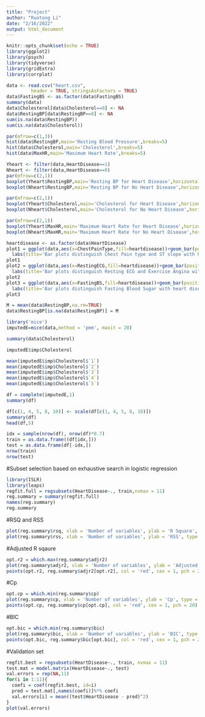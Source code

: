 ```yaml
---
title: "Project"
author: "Ruotong Li"
date: "2/16/2022"
output: html_document
---
```


```r
knitr::opts_chunk$set(echo = TRUE)
library(ggplot2)
library(psych) 
library(tidyverse)
library(gridExtra)
library(corrplot)
```

```r
data <- read.csv("heart.csv",
         header = TRUE, stringsAsFactors = TRUE)
data$FastingBS <- as.factor(data$FastingBS)
summary(data)
data$Cholesterol[data$Cholesterol==0] <- NA
data$RestingBP[data$RestingBP==0] <- NA
sum(is.na(data$RestingBP))
sum(is.na(data$Cholesterol))
```


```r
par(mfrow=c(1,3))
hist(data$RestingBP,main='Resting Blood Pressure',breaks=5)
hist(data$Cholesterol,main='Cholesterol',breaks=5)
hist(data$MaxHR,main='Maximum Heart Rate',breaks=5)
```
```r
Yheart <- filter(data,HeartDisease==1)
Nheart <- filter(data,HeartDisease==0)
par(mfrow=c(2,1))
boxplot(Yheart$RestingBP,main='Resting BP for Heart Disease',horizontal=TRUE,ylim = c(75, 205),outline=TRUE)
boxplot(Nheart$RestingBP,main='Resting BP for No Heart Disease',horizontal=TRUE,ylim = c(75, 205),outline=TRUE)

par(mfrow=c(2,1))
boxplot(Yheart$Cholesterol,main='Cholesterol for Heart Disease',horizontal=TRUE,ylim = c(90, 605),outline=TRUE)
boxplot(Nheart$Cholesterol,main='Cholesterol for No Heart Disease',horizontal=TRUE,ylim = c(90, 605),outline=TRUE)

par(mfrow=c(2,1))
boxplot(Yheart$MaxHR,main='Maximum Heart Rate for Heart Disease',horizontal=TRUE,ylim = c(55, 200),outline=TRUE)
boxplot(Nheart$MaxHR,main='Maximum Heart Rate for No Heart Disease',horizontal=TRUE,ylim = c(55, 200),outline=TRUE)
```


```r
heartdisease <- as.factor(data$HeartDisease)
plot1 = ggplot(data,aes(x=ChestPainType,fill=heartdisease))+geom_bar(position = 'fill')+facet_wrap(~ST_Slope)+
  labs(title='Bar plots distinguish Chest Pain type and ST slope with heart disease')
plot1
plot2 = ggplot(data,aes(x=RestingECG,fill=heartdisease))+geom_bar(position = 'fill')+facet_wrap(~ExerciseAngina)+
  labs(title='Bar plots distinguish Resting ECG and Exercise Angina with heart disease')
plot2
plot3 = ggplot(data,aes(x=FastingBS,fill=heartdisease))+geom_bar(position = 'fill')+
  labs(title='Bar plots distinguish Fasting Blood Sugar with heart disease')
plot3
```

```r
M = mean(data$RestingBP,na.rm=TRUE)
data$RestingBP[is.na(data$RestingBP)] = M
```

```r
library('mice')
imputedE=mice(data,method = 'pmm', maxit = 20)
```

```r
summary(data$Cholesterol)
```

```r
imputedE$imp$Cholesterol
```
```r
mean(imputedE$imp$Cholesterol$`1`)
mean(imputedE$imp$Cholesterol$`2`)
mean(imputedE$imp$Cholesterol$`3`)
mean(imputedE$imp$Cholesterol$`4`)
mean(imputedE$imp$Cholesterol$`5`)

df = complete(imputedE,1)
summary(df)
```

```r
df[c(1, 4, 5, 8, 10)] <- scale(df[c(1, 4, 5, 8, 10)])
summary(df)
head(df,5)
```
```r
idx = sample(nrow(df), nrow(df)*0.7)
train = as.data.frame((df[idx,]))
test = as.data.frame(df[-idx,])
nrow(train)
nrow(test)
```

#Subset selection based on exhaustive search in logistic regression
```r
library(ISLR)
library(leaps)
regfit.full = regsubsets(HeartDisease~., train,nvmax = 11)
reg.summary = summary(regfit.full)
names(reg.summary)
reg.summary
```

#RSQ and RSS
```r
plot(reg.summary$rsq, xlab = 'Number of variables', ylab = 'R Square', type = 'l')
plot(reg.summary$rss, xlab = 'Number of variables', ylab = 'RSS', type = 'l')
```

#Adjusted R sqaure
```r
opt.r2 = which.max(reg.summary$adjr2)
plot(reg.summary$adjr2, xlab = 'Number of variables', ylab = 'Adjusted R square', type = 'l')
points(opt.r2, reg.summary$adjr2[opt.r2], col = 'red', cex = 1, pch = 20)
```

#Cp
```r
opt.cp = which.min(reg.summary$cp)
plot(reg.summary$cp, xlab = 'Number of variables', ylab = 'Cp', type = 'l')
points(opt.cp, reg.summary$cp[opt.cp], col = 'red', cex = 1, pch = 20)
```

#BIC
```r
opt.bic = which.min(reg.summary$bic)
plot(reg.summary$bic, xlab = 'Number of variables', ylab = 'BIC', type = 'l')
points(opt.bic, reg.summary$bic[opt.bic], col = 'red', cex = 1, pch = 20)
```
#Validation set
```r
regfit.best = regsubsets(HeartDisease~., train, nvmax = 11)
test.mat = model.matrix(HeartDisease~., test)
val.errors = rep(NA,11)
for(i in 1:11){
  coefi = coef(regfit.best, id=i)
  pred = test.mat[,names(coefi)]%*% coefi
  val.errors[i] = mean((test$HeartDisease - pred)^2)
}
plot(val.errors)
```
